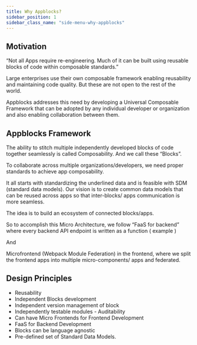 ```yaml
---
title: Why Appblocks?
sidebar_position: 1
sidebar_class_name: "side-menu-why-appblocks"
---
```


## Motivation

“Not all Apps require re-engineering. Much of it can be built using reusable blocks of code within composable standards.”

Large enterprises use their own composable framework enabling reusability and maintaining code quality. But these are not open to the rest of the world.

Appblocks addresses this need by developing a Universal Composable Framework that can be adopted by any individual developer or organization and also enabling collaboration between them.

## Appblocks Framework

The ability to stitch multiple independently developed blocks of code together seamlessly is called Composability. And we call these “Blocks”.

To collaborate across multiple organizations/developers, we need proper standards to achieve app composability.

It all starts with standardizing the underlined data and is feasible with SDM (standard data models). Our vision is to create common data models that can be reused across apps so that inter-blocks/ apps communication is more seamless.

The idea is to build an ecosystem of connected blocks/apps.

So to accomplish this Micro Architecture, we follow “FaaS for backend” where every backend API endpoint is written as a function ( example )

And

Microfrontend (Webpack Module Federation) in the frontend, where we split the frontend apps into multiple micro-components/ apps and federated.

## **Design Principles**

- Reusability
- Independent Blocks development
- Independent version management of block
- Independently testable modules - Auditability
- Can have Micro Frontends for Frontend Development
- FaaS for Backend Development
- Blocks can be language agnostic
- Pre-defined set of Standard Data Models.
